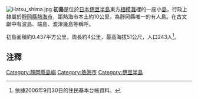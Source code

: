 {{coord|35|2|23.41|N|139|10|14.47|E|scale:100000|display=title}}
[[File:Hatsu_shima.jpg|thumb]]
'''初島'''是位於[[日本|日本]][[伊豆半島|伊豆半島]]東方[[相模灘|相模灘]]裡的一座小[[島|島]]，行政上隸屬於[[靜岡縣|靜岡縣]][[熱海市|熱海市]]，距熱海市本土約10公里，為靜岡縣唯一的有人島。在古文獻中有波島、端島、波津幾島等稱呼。

初島面積約0.437平方公里，周長約4公里，最高海拔51公尺，人口243人<ref>依據2006年9月30日的住民基本台帳資料。</ref>。

==注釋==
<references />
{{Pacific Islands}}

[[Category:靜岡縣島嶼|Category:靜岡縣島嶼]]
[[Category:熱海市|Category:熱海市]]
[[Category:伊豆半島|Category:伊豆半島]]
